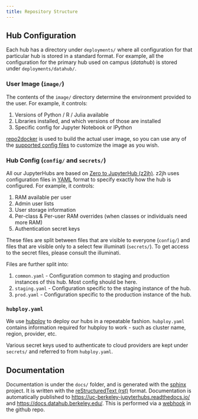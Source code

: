 ```yaml
---
title: Repository Structure
---
```


## Hub Configuration

Each hub has a directory under `deployments/` where all configuration
for that particular hub is stored in a standard format. For example, all
the configuration for the primary hub used on campus (*datahub*) is
stored under `deployments/datahub/`.

### User Image (`image/`)

The contents of the `image/` directory determine the environment
provided to the user. For example, it controls:

1.  Versions of Python / R / Julia available
2.  Libraries installed, and which versions of those are installed
3.  Specific config for Jupyter Notebook or IPython

[repo2docker](https://repo2docker.readthedocs.io/en/latest/) is used to
build the actual user image, so you can use any of the [supported config
files](https://repo2docker.readthedocs.io/en/latest/config_files.html)
to customize the image as you wish.

### Hub Config (`config/` and `secrets/`)

All our JupyterHubs are based on [Zero to JupyterHub
(z2jh)](http://z2jh.jupyter.org/). z2jh uses configuration files in
[YAML](https://en.wikipedia.org/wiki/YAML) format to specify exactly how
the hub is configured. For example, it controls:

1.  RAM available per user
2.  Admin user lists
3.  User storage information
4.  Per-class & Per-user RAM overrides (when classes or individuals need
    more RAM)
5.  Authentication secret keys

These files are split between files that are visible to everyone
(`config/`) and files that are visible only to a select few illuminati
(`secrets/`). To get access to the secret files, please consult the
illuminati.

Files are further split into:

1.  `common.yaml` - Configuration common to staging and production
    instances of this hub. Most config should be here.
2.  `staging.yaml` - Configuration specific to the staging instance of
    the hub.
3.  `prod.yaml` - Configuration specific to the production instance of
    the hub.

### `hubploy.yaml`

We use [hubploy](https://github.com/yuvipanda/hubploy) to deploy our
hubs in a repeatable fashion. `hubploy.yaml` contains information
required for hubploy to work - such as cluster name, region, provider,
etc.

Various secret keys used to authenticate to cloud providers are kept
under `secrets/` and referred to from `hubploy.yaml`.

## Documentation

Documentation is under the `docs/` folder, and is generated with the
[sphinx](http://www.sphinx-doc.org/) project. It is written with the
[reStructuredText
(rst)](http://www.sphinx-doc.org/en/master/usage/restructuredtext/basics.html)
format. Documentation is automatically published to
<https://uc-berkeley-jupyterhubs.readthedocs.io/> and
<https://docs.datahub.berkeley.edu/>. This is performed via a
[webhook](https://github.com/berkeley-dsep-infra/datahub/settings/hooks)
in the github repo.
